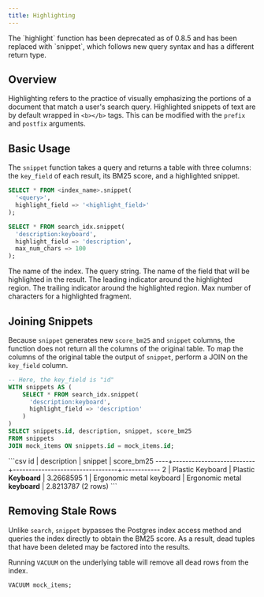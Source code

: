 ```yaml
---
title: Highlighting
---
```


<Note>
The `highlight` function has been deprecated as of 0.8.5 and has been replaced with `snippet`, which follows new query syntax and has a different return type.
</Note>

## Overview

Highlighting refers to the practice of visually emphasizing the portions of a document that match a user's
search query. Highlighted snippets of text are by default wrapped in `<b></b>` tags. This can
be modified with the `prefix` and `postfix` arguments.

## Basic Usage

The `snippet` function takes a query and returns a table with three columns: the `key_field` of each result, its BM25 score,
and a highlighted snippet.

```sql
SELECT * FROM <index_name>.snippet(
  '<query>',
  highlight_field => '<highlight_field>'
);
```

<Accordion title="Example Usage">

```sql
SELECT * FROM search_idx.snippet(
  'description:keyboard',
  highlight_field => 'description',
  max_num_chars => 100
);
```

</Accordion>

<ParamField body="index_name" required>
  The name of the index.
</ParamField>
<ParamField body="query" required>
  The query string.
</ParamField>
<ParamField body="highlight_field" required>
  The name of the field that will be highlighted in the result.
</ParamField>
<ParamField body="prefix" default="<b>">
  The leading indicator around the highlighted region.
</ParamField>
<ParamField body="postfix" default="</b>">
  The trailing indicator around the highlighted region.
</ParamField>
<ParamField body="max_num_chars" default={150}>
  Max number of characters for a highlighted fragment.
</ParamField>

## Joining Snippets

Because `snippet` generates new `score_bm25` and `snippet` columns, the function does not return all the columns of the original table.
To map the columns of the original table the output of `snippet`, perform a JOIN on the `key_field` column.

```sql
-- Here, the key_field is "id"
WITH snippets AS (
    SELECT * FROM search_idx.snippet(
      'description:keyboard',
      highlight_field => 'description'
    )
)
SELECT snippets.id, description, snippet, score_bm25
FROM snippets
JOIN mock_items ON snippets.id = mock_items.id;
```

<Accordion title="Expected Output">
```csv
 id |       description        |             snippet             | score_bm25
----+--------------------------+---------------------------------+------------
  2 | Plastic Keyboard         | Plastic <b>Keyboard</b>         |  3.2668595
  1 | Ergonomic metal keyboard | Ergonomic metal <b>keyboard</b> |  2.8213787
(2 rows)
```
</Accordion>

## Removing Stale Rows

Unlike `search`, `snippet` bypasses the Postgres index access method and queries the index directly to obtain the BM25 score. As a result, dead tuples
that have been deleted may be factored into the results.

Running `VACUUM` on the underlying table will remove all dead rows from the index.

```sql
VACUUM mock_items;
```
